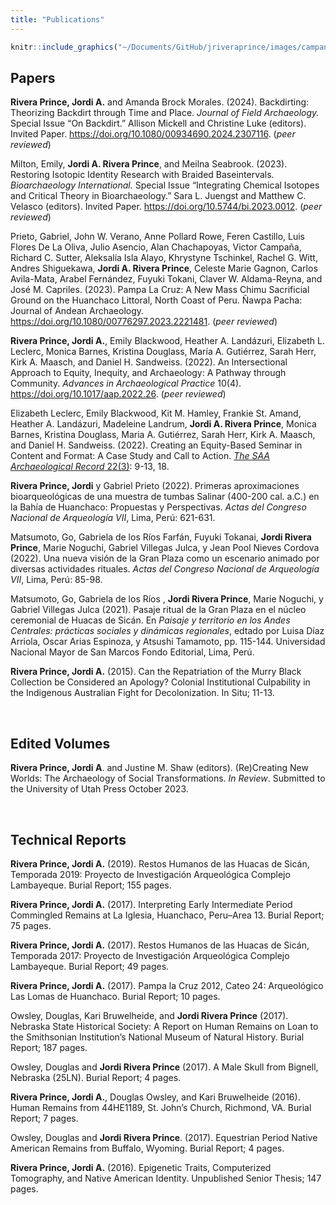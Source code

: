 ```yaml
---
title: "Publications"
---
```


```r
knitr::include_graphics("~/Documents/GitHub/jriveraprince/images/campana.png")
```

## Papers

**Rivera Prince, Jordi A.** and Amanda Brock Morales. (2024). Backdirting: Theorizing Backdirt through Time and Place. *Journal of Field Archaeology.* Special Issue "On Backdirt." Allison Mickell and Christine Luke (editors). Invited Paper. <https://doi.org/10.1080/00934690.2024.2307116>. (*peer reviewed*)

Milton, Emily, **Jordi A. Rivera Prince**, and Meilna Seabrook. (2023). Restoring Isotopic Identity Research with Braided Baseintervals. *Bioarchaeology International.* Special Issue "Integrating Chemical Isotopes and Critical Theory in Bioarchaeology." Sara L. Juengst and Matthew C. Velasco (editors). Invited Paper. <https://doi.org/10.5744/bi.2023.0012>. (*peer reviewed*)

Prieto, Gabriel, John W. Verano, Anne Pollard Rowe, Feren Castillo, Luis Flores De La Oliva, Julio Asencio, Alan Chachapoyas, Victor Campaña, Richard C. Sutter, Aleksalía Isla Alayo, Khrystyne Tschinkel, Rachel G. Witt, Andres Shiguekawa, **Jordi A. Rivera Prince**, Celeste Marie Gagnon, Carlos Avila-Mata, Arabel Fernández, Fuyuki Tokani, Claver W. Aldama-Reyna, and José M. Capriles. (2023). Pampa La Cruz: A New Mass Chimu Sacrificial Ground on the Huanchaco Littoral, North Coast of Peru. Ñawpa Pacha: Journal of Andean Archaeology. [https://doi.org/10.1080/00776297.2023.2221481](https://doi.org/10.1080/00776297.2023.2221481https://doi.org/10.1080/00776297.2023.2221481). (*peer reviewed*)

**Rivera Prince, Jordi A.**, Emily Blackwood, Heather A. Landázuri, Elizabeth L. Leclerc, Monica Barnes, Kristina Douglass, María A. Gutiérrez, Sarah Herr, Kirk A. Maasch, and Daniel H. Sandweiss. (2022). An Intersectional Approach to Equity, Inequity, and Archaeology: A Pathway through Community. *Advances in Archaeological Practice* 10(4). <https://doi.org/10.1017/aap.2022.26>. (*peer reviewed*)

Elizabeth Leclerc, Emily Blackwood, Kit M. Hamley, Frankie St. Amand, Heather A. Landázuri, Madeleine Landrum, **Jordi A. Rivera Prince**, Monica Barnes, Kristina Douglass, Maria A. Gutiérrez, Sarah Herr, Kirk A. Maasch, and Daniel H. Sandweiss. (2022). Creating an Equity-Based Seminar in Content and Format: A Case Study and Call to Action. [*The SAA Archaeological Record* 22(3)](https://mydigitalpublication.com/publication/?i=748094&p=10&view=issueViewer): 9-13, 18.

**Rivera Prince, Jordi** y Gabriel Prieto (2022). Primeras aproximaciones bioarqueológicas de una muestra de tumbas Salinar (400-200 cal. a.C.) en la Bahía de Huanchaco: Propuestas y Perspectivas. *Actas del Congreso Nacional de Arqueología VII*, Lima, Perú: 621-631.

Matsumoto, Go, Gabriela de los Ríos Farfán, Fuyuki Tokanai, **Jordi Rivera Prince**, Marie Noguchi, Gabriel Villegas Julca, y Jean Pool Nieves Cordova (2022). Una nueva visión de la Gran Plaza como un escenario animado por diversas actividades rituales. *Actas del Congreso Nacional de Arqueología VII*, Lima, Perú: 85-98.

Matsumoto, Go, Gabriela de los Ríos , **Jordi Rivera Prince**, Marie Noguchi, y Gabriel Villegas Julca (2021). Pasaje ritual de la Gran Plaza en el núcleo ceremonial de Huacas de Sicán. En *Paisaje y territorio en los Andes Centrales: prácticas sociales y dinámicas regionales*, edtado por Luisa Díaz Arriola, Oscar Arias Espinoza, y Atsushi Tamamoto, pp. 115-144. Universidad Nacional Mayor de San Marcos Fondo Editorial, Lima, Perú.

**Rivera Prince, Jordi A.** (2015). Can the Repatriation of the Murry Black Collection be Considered an Apology? Colonial Institutional Culpability in the Indigenous Australian Fight for Decolonization. In Situ; 11-13.

<br>

## Edited Volumes

**Rivera Prince, Jordi A**. and Justine M. Shaw (editors). (Re)Creating New Worlds: The Archaeology of Social Transformations. *In Review*. Submitted to the University of Utah Press October 2023.

<br>

## Technical Reports

**Rivera Prince, Jordi A.** (2019). Restos Humanos de las Huacas de Sicán, Temporada 2019: Proyecto de Investigación Arqueológica Complejo Lambayeque. Burial Report; 155 pages.

**Rivera Prince, Jordi A.** (2017). Interpreting Early Intermediate Period Commingled Remains at La Iglesia, Huanchaco, Peru--Area 13. Burial Report; 75 pages.

**Rivera Prince, Jordi A.** (2017). Restos Humanos de las Huacas de Sicán, Temporada 2017: Proyecto de Investigación Arqueológica Complejo Lambayeque. Burial Report; 49 pages.

**Rivera Prince, Jordi A.** (2017). Pampa la Cruz 2012, Cateo 24: Arqueológico Las Lomas de Huanchaco. Burial Report; 10 pages.

Owsley, Douglas, Kari Bruwelheide, and **Jordi Rivera Prince** (2017). Nebraska State Historical Society: A Report on Human Remains on Loan to the Smithsonian Institution's National Museum of Natural History. Burial Report; 187 pages.

Owsley, Douglas and **Jordi Rivera Prince** (2017). A Male Skull from Bignell, Nebraska (25LN). Burial Report; 4 pages.

**Rivera Prince, Jordi A.**, Douglas Owsley, and Kari Bruwelheide (2016). Human Remains from 44HE1189, St. John's Church, Richmond, VA. Burial Report; 7 pages.

Owsley, Douglas and **Jordi Rivera Prince**. (2017). Equestrian Period Native American Remains from Buffalo, Wyoming. Burial Report; 4 pages.

**Rivera Prince, Jordi A.** (2016). Epigenetic Traits, Computerized Tomography, and Native American Identity. Unpublished Senior Thesis; 147 pages.
